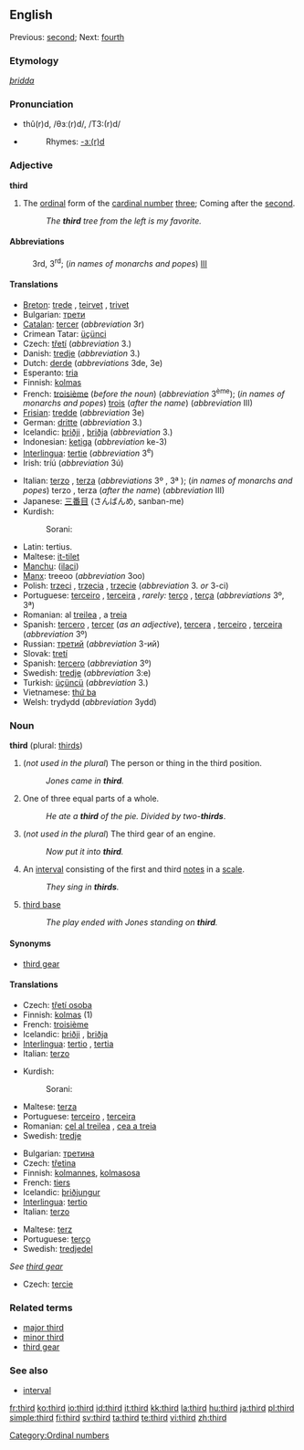 {{wikipedia|dab=third}}
==English==
Previous: [[second]]; Next: [[fourth]]

===Etymology===
{{OE.}} ''[[þridda]]''

===Pronunciation===
* thû(r)d, /θɜː(r)d/, /T3:(r)d/
* {{audio|en-us-third.ogg|Audio (US)}}
*: Rhymes: [[Rhymes:English:-ɜː(r)d|-ɜː(r)d]]

===Adjective===
'''third'''

# The [[ordinal number|ordinal]] form of the [[cardinal number]] [[three]]; Coming after the [[second]].
#: ''The '''third''' tree from the left is my favorite.''

====Abbreviations====
: 3rd, 3<sup>rd</sup>; (''in names of monarchs and popes'') [[III]]

====Translations====
{{trans-top|the ordinal form of the cardinal number three}}
* [[Breton]]: [[trede]] {{m|f}}, [[teirvet]] {{f}}, [[trivet]] {{m}}
* Bulgarian: [[трети]] {{m}}
* [[Catalan]]: [[tercer]] (''abbreviation'' 3r)
* Crimean Tatar: [[üçünci]]
* Czech: [[třetí]] (''abbreviation'' 3.)
* Danish: [[tredje]] (''abbreviation'' 3.)
* Dutch: [[derde]] (''abbreviations'' 3de, 3e)
* Esperanto: [[tria]]
* Finnish: [[kolmas]]
* French: [[troisième]] {{m|f}} (''before the noun'') (''abbreviation'' 3<sup>ème</sup>); (''in names of monarchs and popes'') [[trois]] {{m|f}} (''after the name'') (''abbreviation'' III)
* [[Frisian]]: [[tredde]] (''abbreviation'' 3e)
* German: [[dritte]] (''abbreviation'' 3.)
* Icelandic: [[þriðji]] {{m}}, [[þriðja]] {{f|n}} (''abbreviation'' 3.)
* Indonesian: [[ketiga]] (''abbreviation'' ke-3)
* [[Interlingua]]: [[tertie]] (''abbreviation'' 3<sup>e</sup>)
* Irish: tríú (''abbreviation'' 3ú)
{{trans-mid}}
* Italian: [[terzo]] {{m}}, [[terza]] {{f}} (''abbreviations'' 3º {{m}}, 3ª {{f}}); (''in names of monarchs and popes'') terzo {{m}}, terza {{f}} (''after the name'') (''abbreviation'' III)
* Japanese: [[三番目]] (さんばんめ, sanban-me)
* Kurdish: 
*:Sorani: {{t|ku|سێیه‌م|tr=saeam|sc=KUchar}}
* Latin: tertius.
* Maltese: [[it-tilet]]
* [[Manchu]]: ([[ilaci]])
* [[Manx]]: treeoo (''abbreviation'' 3oo)
* Polish: [[trzeci]] {{m}}, [[trzecia]] {{f}}, [[trzecie]] {{n}} (''abbreviation'' 3. ''or'' 3-ci)
* Portuguese: [[terceiro]] {{m}}, [[terceira]] {{f}}, ''rarely:'' [[terço]] {{m}}, [[terça]] {{f}} (''abbreviations'' 3º, 3ª)
* Romanian: al [[treilea]] {{m}}, a [[treia]] {{f}}
* Spanish: [[tercero]] {{m}}, [[tercer]] {{m}} (''as an adjective''), [[tercera]] {{f}}, [[terceiro]] {{m}}, [[terceira]] {{f}} (''abbreviation'' 3º)
* Russian: [[третий]] (''abbreviation'' 3-ий)
* Slovak: [[tretí]]
* Spanish: [[tercero]] (''abbreviation'' 3º)
* Swedish: [[tredje]] (''abbreviation'' 3:e)
* Turkish: [[üçüncü]] (''abbreviation'' 3.)
* Vietnamese: [[thứ ba]]
* Welsh: trydydd (''abbreviation'' 3ydd)
{{trans-bottom}}

===Noun===
'''third''' (plural: [[thirds]])

# (''not used in the plural'') The person or thing in the third position.
#: ''Jones came in '''third'''.''
# One of three equal parts of a whole.
#: ''He ate a '''third''' of the pie. Divided by two-'''thirds'''''.
# (''not used in the plural'') The third gear of an engine.
#: ''Now put it into '''third'''.''
# {{music}} An [[interval]] consisting of the first and third [[notes]] in a [[scale]].
#: ''They sing in '''thirds'''.''
# {{baseball}} [[third base]]
#: ''The play ended with Jones standing on '''third'''.''

====Synonyms====
* {{i-c|gear}} [[third gear]]

====Translations====

{{trans-top|person or thing in the third position}}
* Czech: [[třetí osoba]] {{f}}
* Finnish: [[kolmas]] (1)
* French: [[troisième]] {{m|f}}
* Icelandic: [[þriðji]] {{m}}, [[þriðja]] {{f|n}}
* [[Interlingua]]: [[tertio]] {{m}}, [[tertia]] {{f}}
* Italian: [[terzo]] {{m|f}}
{{trans-mid}}
* Kurdish: 
*:Sorani: {{t|ku|سێیه‌م|tr=saeam|sc=KUchar}}
* Maltese: [[terza]] {{m|f}}
* Portuguese: [[terceiro]] {{m}}, [[terceira]] {{f}}
* Romanian: [[cel al treilea]] {{m}}, [[cea a treia]] {{f}}
* Swedish: [[tredje]]
{{trans-bottom}}

{{trans-top|one of three equal parts of a whole}}
* Bulgarian: [[третина]] {{f}}
* Czech: [[třetina]] {{f}}
* Finnish: [[kolmannes]], [[kolmasosa]]
* French: [[tiers#French|tiers]] {{m}}
* Icelandic: [[þriðjungur]] {{m}}
* [[Interlingua]]: [[tertio]]
* Italian: [[terzo]] {{m}}
{{trans-mid}}
* Maltese: [[terz]]
* Portuguese: [[terço]] {{m}}
* Swedish: [[tredjedel]]
{{trans-bottom}}

{{trans-top|third gear}}
''See [[third gear]]''
{{trans-bottom}}

{{trans-top|interval}}
* Czech: [[tercie]] {{f}}
{{trans-mid}}
{{trans-bottom}}

===Related terms===
* [[major third]]
* [[minor third]]
* [[third gear]]
{{wikipedia|Third person}}

===See also===
* [[interval]]

[[Category:Ordinal numbers]]

[[fr:third]]
[[ko:third]]
[[io:third]]
[[id:third]]
[[it:third]]
[[kk:third]]
[[la:third]]
[[hu:third]]
[[ja:third]]
[[pl:third]]
[[simple:third]]
[[fi:third]]
[[sv:third]]
[[ta:third]]
[[te:third]]
[[vi:third]]
[[zh:third]]
